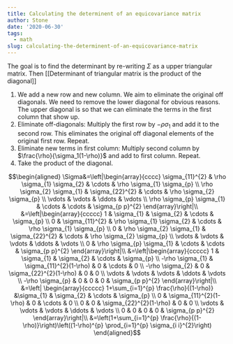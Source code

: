 ```yaml
---
title: Calculating the determinent of an equicovariance matrix
author: Stone
date: '2020-06-30'
tags:
  - math
slug: calculating-the-determinent-of-an-equicovariance-matrix
---
```



The goal is to find the determinant by re-writing $\Sigma$ as a upper triangular matrix. Then [[Determinant of triangular matrix is the product of the diagonal]] 

1. We add a new row and new column. We aim to eliminate the original off diagonals. We need to remove the lower diagonal for obvious reasons. The upper diagonal is so that we can eliminate the terms in the first column that show up.
2. Eliminate off-diagonals: Multiply the first row by $-\rho\sigma_1$ and add it to the second row. This eliminates the original off diagonal elements of the original first row. Repeat.
3. Eliminate new terms in first column: Multiply second column by $\frac{\rho}{\sigma_1(1-\rho)}$ and add to first column. Repeat.
4. Take the product of the diagonal.

$$\begin{aligned}
\Sigma&=\left|\begin{array}{cccc}
\sigma_{11}^{2} & \rho \sigma_{1} \sigma_{2} & \cdots & \rho \sigma_{1} \sigma_{p} \\
\rho \sigma_{2} \sigma_{1} & \sigma_{22}^{2} & \cdots & \rho \sigma_{2} \sigma_{p} \\
\vdots & \vdots & \ddots & \vdots \\
\rho \sigma_{p} \sigma_{1} & \cdots & \cdots & \sigma_{p p}^{2}
\end{array}\right|\\
&=\left|\begin{array}{ccccc}
1 & \sigma_{1} & \sigma_{2} & \cdots & \sigma_{p} \\
0 & \sigma_{11}^{2} & \rho \sigma_{1} \sigma_{2} & \cdots & \rho \sigma_{1} \sigma_{p} \\
0 & \rho \sigma_{2} \sigma_{1} & \sigma_{22}^{2} & \cdots & \rho \sigma_{2} \sigma_{p} \\
\vdots & \vdots & \vdots & \ddots & \vdots \\
0 & \rho \sigma_{p} \sigma_{1} & \cdots & \cdots & \sigma_{p p}^{2}
\end{array}\right|\\
&=\left|\begin{array}{ccccc}
1 & \sigma_{1} & \sigma_{2} & \cdots & \sigma_{p} \\
-\rho \sigma_{1} & \sigma_{11}^{2}(1-\rho) & 0 & \cdots & 0 \\
-\rho \sigma_{2} & 0 & \sigma_{22}^{2}(1-\rho) & 0 & 0 \\
\vdots & \vdots & \vdots & \ddots & \vdots \\
-\rho \sigma_{p} & 0 & 0 & 0 & \sigma_{p p}^{2}
\end{array}\right|\\
&=\left| \begin{array}{ccccc}
1+\sum_{i=1}^{p} \frac{\rho}{(1-\rho)} &\sigma_{1} & \sigma_{2} & \cdots & \sigma_{p} \\
0 & \sigma_{11}^{2}(1-\rho) & 0 & \cdots & 0 \\
0 & 0 & \sigma_{22}^{2}(1-\rho) & 0 & 0 \\
\vdots & \vdots & \vdots & \ddots & \vdots \\
0 & 0 & 0 & 0 & \sigma_{p p}^{2}
\end{array}\right|\\
&=\left(1+\sum_{i=1}^{p} \frac{\rho}{(1-\rho)}\right)\left((1-\rho)^{p} \prod_{i=1}^{p} \sigma_{i i}^{2}\right)
\end{aligned}$$